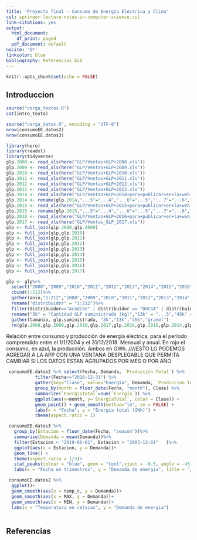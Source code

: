 ```yaml
---
title: 'Proyecto final - Consumo de Energía Eléctrica y Clima'
csl: springer-lecture-notes-in-computer-science.csl
link-citations: yes
output:
  html_document:
    df_print: paged
  pdf_document: default
nocite: '@*'
linkcolor: blue
bibliography: Referencias.bib
---
```


```r
knitr::opts_chunk$set(echo = FALSE)
```

## Introduccion

```r
source("carga_textos.R")
cat(intro_texto)
```


```r
source("carga_datos.R", encoding = "UTF-8")
nrow(consumoEE.datos2)
nrow(consumoEE.datos3)
```

```r
library(here)
library(readxl)
library(tidyverse)
glp.2008 <- read_xls(here("GLP/Ventas+GLP+2008.xls"))
glp.2009 <- read_xls(here("GLP/Ventas+GLP+2009.xls"))
glp.2010 <- read_xls(here("GLP/Ventas+GLP+2010.xls"))
glp.2011 <- read_xls(here("GLP/Ventas+GLP+2011.xls"))
glp.2012 <- read_xls(here("GLP/Ventas+GLP+2012.xls"))
glp.2013 <- read_xls(here("GLP/Ventas+GLP+2013.xls"))
glp.2014 <- read_xls(here("GLP/Ventas+GLP+2014+para+publicar+en+la+web.xls"))
glp.2014 <- rename(glp.2014,"...5"="...4","...6"="...5","...7"="...6","...8"="...7")
glp.2015 <- read_xls(here("GLP/Ventas+GLP+2015+para+publicar+en+la+web.xls"))
glp.2015 <- rename(glp.2015,"...5"="...4","...6"="...5","...7"="...6","...8"="...7")
glp.2016 <- read_xls(here("GLP/Ventas+GLP+2016+para+publicar+en+la+web.xls"))
glp.2017 <- read_xls(here("GLP/Ventas_GLP_2017.xls"))
glp <- full_join(glp.2008,glp.2009)
glp <- full_join(glp,glp.2010)
glp <- full_join(glp,glp.2011)
glp <- full_join(glp,glp.2012)
glp <- full_join(glp,glp.2013)
glp <- full_join(glp,glp.2014)
glp <- full_join(glp,glp.2015)
glp <- full_join(glp,glp.2016)
glp <- full_join(glp,glp.2017)

glp <- glp%>%
  select("2008","2009","2010","2011","2012","2013","2014","2015","2016","2017","Cantidad GLP suministrada (kg)","...2","...5","...6","...7")%>%
  cbind(1:212)%>%
  gather(anio,"1:212","2008","2009","2010","2011","2012","2013","2014","2015","2016","2017")%>%
  rename("distribuidor" = "1:212")%>%
  filter(distribuidor=="Acodike" | distribuidor == "DUCSA" | distribuidor == "Megal" | distribuidor == "Riogas")%>%
  rename("3k" = "Cantidad GLP suministrada (kg)","13k" = "...5","45k" = "...6","granel" = "...7","periodo" = "...2")%>%
  gather(tamanio, glp.suministrada, "3k","13k","45k","granel")
  rm(glp.2008,glp.2009,glp.2010,glp.2017,glp.2016,glp.2015,glp.2014,glp.2013,glp.2011,glp.2012)
```

Relación entre consumo y producción de energía eléctrica, para el período comprendido entre el 1/1/2004 y el 31/12/2018. Mensual y anual. En rojo el consumo, en azul, la producción. Ambos en GWh. ////ESTO LO PODEMOS AGREGAR A LA APP CON UNA VENTANA DESPLEGABLE QUE PERMITA CAMBIAR SI LOS DATOS ESTAN AGRUPADOS POR MES O POR AÑO

```r
 consumoEE.datos2 %>% select(Fecha, Demanda, `Producción Total`) %>%
           filter(Fecha<="2018-12-31") %>% 
           gather(key="Clase", value="Energía", Demanda, `Producción Total`) %>%
           group_by(month = floor_date(Fecha, "month"), Clase) %>%
           summarize(`EnergíaTotal`=sum(`Energía`)) %>% 
           ggplot(aes(x=month, y=`EnergíaTotal`, color = Clase)) + 
           geom_point() + geom_smooth(method="lm", se = FALSE) +
           labs(x = "Fecha", y = "Energía total (GWh)") + 
           theme(aspect.ratio = 1)

```

```r
 consumoEE.datos3 %>%
   group_by(Estacion = floor_date(Fecha, "season"))%>%
   summarise(Demanda = mean(Demanda))%>%
   filter(Estacion < "2019-06-01", Estacion > "2003-12-01"	 )%>%
   ggplot(aes(x = Estacion, y = Demanda))+
   geom_line() +
   theme(aspect.ratio = 1/3)+
   stat_peaks(colour = "blue", geom = "text",vjust = -0.5, angle = -45)+
   labs(x = "Fecha en trimestres", y = "Demanda de energia", title = "¿Como se comporta la demanda de energia al dividirla por estacion?")
```

```r
 consumoEE.datos2 %>%
  ggplot()+
  geom_smooth(aes(x = temp_c, y = Demanda))+
  geom_smooth(aes(x = MAX, y = Demanda))+
  geom_smooth(aes(x = MIN, y = Demanda))+
  labs(x = "Temperatura en celsius", y = "Demanda de energia")
   
```

## Referencias